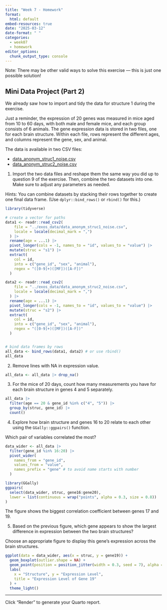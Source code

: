 ```yaml
---
title: "Week 7 - Homework"
format: 
  html: default
embed-resources: true
date: "2025-03-12"
date-format: " "
categories: 
  - week07
  - homework
editor_options: 
  chunk_output_type: console
---
```


Note: There may be other valid ways to solve this exercise — this is just one possible solution!

## Mini Data Project (Part 2)

We already saw how to import and tidy the data for structure 1 during the exercise.

Just a reminder, the expression of 20 genes was measured in mice aged from 10 to 60 days, with both male and female mice, and each group consists of 6 animals. The gene expression data is stored in two files, one for each brain structure. Within each file, rows represent the different ages, and columns represent the gene, sex, and animal.

The data is available in two CSV files:

- [data_anonym_struc1_noise.csv](../exos_data/data_anonym_struc1_noise.csv)
- [data_anonym_struc2_noise.csv](../exos_data/data_anonym_struc2_noise.csv)

1. Import the two data files and reshape them the same way you did up to question 9 of the exercise.
Then, combine the two datasets into one.
Make sure to adjust any parameters as needed.

Hints: You can combine datasets by stacking their rows together to create one final data frame.
(Use `dplyr::bind_rows()` or `rbind()` for this.)

```r
library(tidyverse)

# create a vector for paths
data1 <- readr::read_csv2(
    file = "../exos_data/data_anonym_struc1_noise.csv",
    locale = locale(decimal_mark = ",")
  ) |>
  rename(age = ...1) |>
  pivot_longer(cols = -1, names_to = "id", values_to = "value") |>
  mutate(struc = "s1") |>
  extract(
    col = id,
    into = c("gene_id", "sex", "animal"),
    regex = "([0-9]+)([MF])([A-F])"
  )

data2 <- readr::read_csv2(
    file = "../exos_data/data_anonym_struc2_noise.csv",
    locale = locale(decimal_mark = ",")
  ) |>
  rename(age = ...1) |>
  pivot_longer(cols = -1, names_to = "id", values_to = "value") |>
  mutate(struc = "s2") |>
  extract(
    col = id,
    into = c("gene_id", "sex", "animal"),
    regex = "([0-9]+)([MF])([A-F])"
  )


# bind data frames by rows
all_data <- bind_rows(data1, data2) # or use rbind()
all_data

```

2. Remove lines with NA in expression value.

```r
all_data <- all_data |> drop_na()
```

3. For the mice of 20 days, count how many measurements you have for each brain structure in genes 4 and 5 separately.

```r
all_data |>
  filter(age == 20 & gene_id %in% c("4", "5")) |>
  group_by(struc, gene_id) |>
  count()
```

4. Explore how brain structure and genes 16 to 20 relate to each other using the `GGally::ggpairs()` function.

Which pair of variables correlated the most?

```r
data_wider <- all_data |>
  filter(gene_id %in% 16:20) |>
  pivot_wider(
    names_from = "gene_id",
    values_from = "value",
    names_prefix = "gene" # to avoid name starts with number
  )

library(GGally)
ggpairs(
  select(data_wider, struc, gene16:gene20),
  lower = list(continuous = wrap("points", alpha = 0.3, size = 0.8))
)

```

The figure shows the biggest correlation coefficient between genes 17 and 19.

5. Based on the previous figure, which gene appears to show the largest difference in expression between the two brain structures?

Choose an appropriate figure to display this gene's expression across the brain structures.

```r
ggplot(data = data_wider, aes(x = struc, y = gene19)) +
  geom_boxplot(outlier.shape = NA) +
  geom_point(position = position_jitter(width = 0.3, seed = 7), alpha = 0.5) +
  labs(
    x = "Structure", y = "Expression Level",
    title = "Expression Level of Gene 19"
  ) +
  theme_light()
```


---

Click "Render" to generate your Quarto report.
